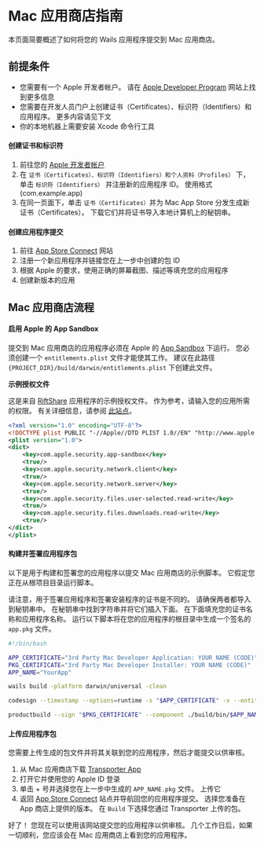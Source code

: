 # Mac 应用商店指南

本页面简要概述了如何将您的 Wails 应用程序提交到 Mac 应用商店。

## 前提条件

- 您需要有一个 Apple 开发者帐户。 请在 [Apple Developer Program](https://developer.apple.com/support/compare-memberships/) 网站上找到更多信息
- 您需要在开发人员门户上创建证书（Certificates）、标识符（Identifiers）和应用程序。 更多内容请见下文
- 你的本地机器上需要安装 Xcode 命令行工具

#### 创建证书和标识符

1. 前往您的 [Apple 开发者帐户](https://developer.apple.com/account/)
2. 在 `证书（Certificates）、标识符（Identifiers）和个人资料（Profiles）` 下，单击 `标识符（Identifiers）` 并注册新的应用程序 ID。 使用格式 (com.example.app)
3. 在同一页面下，单击 `证书（Certificates）`并为 Mac App Store 分发生成新证书（Certificates）。  下载它们并将证书导入本地计算机上的秘钥串。

#### 创建应用程序提交

1. 前往 [App Store Connect](https://appstoreconnect.apple.com/apps) 网站
2. 注册一个新应用程序并链接您在上一步中创建的包 ID
3. 根据 Apple 的要求，使用正确的屏幕截图、描述等填充您的应用程序
4. 创建新版本的应用


## Mac 应用商店流程

#### 启用 Apple 的 App Sandbox

提交到 Mac 应用商店的应用程序必须在 Apple 的 [App Sandbox](https://developer.apple.com/app-sandboxing/) 下运行。 您必须创建一个 `entitlements.plist` 文件才能使其工作。 建议在此路径 `{PROJECT_DIR}/build/darwin/entitlements.plist` 下创建此文件。

**示例授权文件**

这是来自 [RiftShare](https://github.com/achhabra2/riftshare) 应用程序的示例授权文件。 作为参考，请输入您的应用所需的权限。 有关详细信息，请参阅 [此站点](https://developer.apple.com/documentation/bundleresources/entitlements)。

```xml title="entitlements.plist"
<?xml version="1.0" encoding="UTF-8"?>
<!DOCTYPE plist PUBLIC "-//Apple//DTD PLIST 1.0//EN" "http://www.apple.com/DTDs/PropertyList-1.0.dtd">
<plist version="1.0">
<dict>
    <key>com.apple.security.app-sandbox</key>
    <true/>
    <key>com.apple.security.network.client</key>
    <true/>
    <key>com.apple.security.network.server</key>
    <true/>
    <key>com.apple.security.files.user-selected.read-write</key>
    <true/>
    <key>com.apple.security.files.downloads.read-write</key>
    <true/>
</dict>
</plist>
```

#### 构建并签署应用程序包

以下是用于构建和签署您的应用程序以提交 Mac 应用商店的示例脚本。 它假定您正在从根项目目录运行脚本。

请注意，用于签署应用程序和签署安装程序的证书是不同的。 请确保两者都导入到秘钥串中。 在秘钥串中找到字符串并将它们插入下面。 在下面填充您的证书名称和应用程序名称。 运行以下脚本将在您的应用程序的根目录中生成一个签名的 `app.pkg` 文件。

```bash title="macappstore-build.sh"
#!/bin/bash

APP_CERTIFICATE="3rd Party Mac Developer Application: YOUR NAME (CODE)"
PKG_CERTIFICATE="3rd Party Mac Developer Installer: YOUR NAME (CODE)"
APP_NAME="YourApp"

wails build -platform darwin/universal -clean

codesign --timestamp --options=runtime -s "$APP_CERTIFICATE" -v --entitlements ./build/darwin/entitlements.plist ./build/bin/$APP_NAME.app

productbuild --sign "$PKG_CERTIFICATE" --component ./build/bin/$APP_NAME.app /Applications ./$APP_NAME.pkg
```

#### 上传应用程序包

您需要上传生成的包文件并将其关联到您的应用程序，然后才能提交以供审核。

1. 从 Mac 应用商店下载 [Transporter App](https://apps.apple.com/us/app/transporter/id1450874784)
2. 打开它并使用您的 Apple ID 登录
3. 单击 + 号并选择您在上一步中生成的 `APP_NAME.pkg` 文件。 上传它
4. 返回 [App Store Connect](https://appstoreconnect.apple.com/apps) 站点并导航回您的应用程序提交。 选择您准备在 App 商店上提供的版本。 在 `Build` 下选择您通过 Transporter 上传的包。

好了！ 您现在可以使用该网站提交您的应用程序以供审核。 几个工作日后，如果一切顺利，您应该会在 Mac 应用商店上看到您的应用程序。 